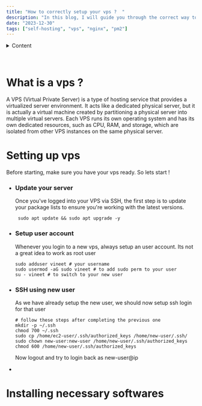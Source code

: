 ```yaml
---
title: "How to correctly setup your vps ?  "
description: "In this blog, I will guide you through the correct way to setup your vps to host your websites correctly !"
date: "2023-12-30"
tags: ["self-hosting", "vps", "nginx", "pm2"]
---
```


<details>
  <summary>Content</summary>

  - [What is a VPS?](#what-is-a-vps)
  - Item 2
  - Item 3

</details>
<br></br>

# What is a vps ? 

A VPS (Virtual Private Server) is a type of hosting service that provides a virtualized server environment. It acts like a dedicated physical server, but it is actually a virtual machine created by partitioning a physical server into multiple virtual servers. Each VPS runs its own operating system and has its own dedicated resources, such as CPU, RAM, and storage, which are isolated from other VPS instances on the same physical server.
# Setting up vps
Before starting, make sure you have your vps ready. So lets start !
 - ### Update your server
   Once you've logged into your VPS via SSH, the first step is to update your package lists to ensure you're working with the latest versions.
   
   ```shell
    sudo apt update && sudo apt upgrade -y
   ```
 - ### Setup user account
   Whenever you login to a new vps, always setup an user account. Its not a great idea to work as root user
      ```shell
    sudo adduser vineet # your username
    sudo usermod -aG sudo vineet # to add sudo perm to your user
    su - vineet # to switch to your new user
   ```
 - ### SSH using new user
   As we have already setup the new user, we should now setup ssh login for that user
   ```shell
   # follow these steps after completing the previous one
   mkdir -p ~/.ssh
   chmod 700 ~/.ssh
   sudo cp /home/ec2-user/.ssh/authorized_keys /home/new-user/.ssh/
   sudo chown new-user:new-user /home/new-user/.ssh/authorized_keys
   chmod 600 /home/new-user/.ssh/authorized_keys
   ```
   Now logout and try to login back as new-user@ip
 - 


# Installing necessary softwares
 
